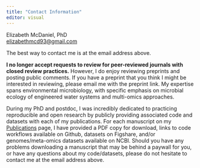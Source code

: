 ```yaml
---
title: "Contact Information"
editor: visual
---
```


Elizabeth McDaniel, PhD\
[elizabethmcd93\@gmail.com](mailto:%20elizabethmcd93@gmail.com)\

The best way to contact me is at the email address above.

**I no longer accept requests to review for peer-reviewed journals with closed review practices.** However, I do enjoy reviewing preprints and posting public comments. If you have a preprint that you think I might be interested in reviewing, please email me with the preprint link. My expertise spans environmental microbiology, with specific emphasis on microbial ecology of engineered water systems and multi-omics approaches.

During my PhD and postdoc, I was incredibly dedicated to practicing reproducible and open research by publicly providing associated code and datasets with each of my publications. For each manuscript on my [Publications](https://elizabethmcd.github.io/publications/) page, I have provided a PDF copy for download, links to code workflows available on Github, datasets on Figshare, and/or genomes/meta-omics datasets available on NCBI. Should you have any problems downloading a manuscript that may be behind a paywall for you, or have any questions about my code/datasets, please do not hesitate to contact me at the email address above.
